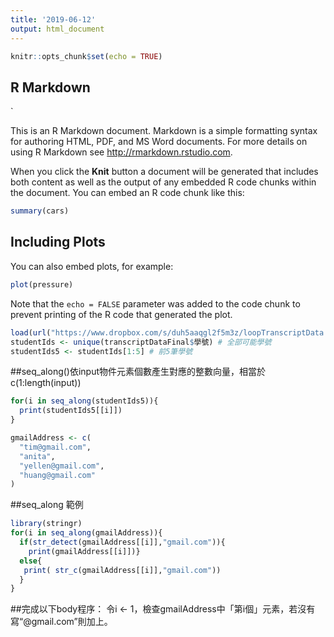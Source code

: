 ```yaml
---
title: '2019-06-12'
output: html_document
---
```


```r
knitr::opts_chunk$set(echo = TRUE)
```

## R Markdown
`

This is an R Markdown document. Markdown is a simple formatting syntax for authoring HTML, PDF, and MS Word documents. For more details on using R Markdown see <http://rmarkdown.rstudio.com>.

When you click the **Knit** button a document will be generated that includes both content as well as the output of any embedded R code chunks within the document. You can embed an R code chunk like this:

```r
summary(cars)
```

## Including Plots

You can also embed plots, for example:

```r
plot(pressure)
```

Note that the `echo = FALSE` parameter was added to the code chunk to prevent printing of the R code that generated the plot.


```r
load(url("https://www.dropbox.com/s/duh5aaqgl2f5m3z/loopTranscriptData.Rda?raw=1"))
studentIds <- unique(transcriptDataFinal$學號) # 全部可能學號
studentIds5 <- studentIds[1:5] # 前5筆學號
```
##seq_along()依input物件元素個數產生對應的整數向量，相當於c(1:length(input))
```r
for(i in seq_along(studentIds5)){
  print(studentIds5[[i]])
}
```



```r
gmailAddress <- c(
  "tim@gmail.com",
  "anita",
  "yellen@gmail.com",
  "huang@gmail.com"
)
```



##seq_along 範例
```r
library(stringr)
for(i in seq_along(gmailAddress)){
  if(str_detect(gmailAddress[[i]],"gmail.com")){
    print(gmailAddress[[i]])}
  else{
   print( str_c(gmailAddress[[i]],"gmail.com"))
  }
}

```

##完成以下body程序： 令i <- 1，檢查gmailAddress中「第i個」元素，若沒有寫“@gmail.com”則加上。






































































